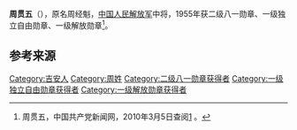 {{noteTA
|1=zh-hans:蒋介石;zh-hk:蒋介石;zh-tw:蒋中正;
|2=zh-hans:斯大林;zh-hk:史太林;zh-tw:史達林;
|3=zh-hans:赫鲁晓夫;zh-hk:赫鲁曉夫;zh-tw:赫鲁雪夫;
|4=zh-cn:朝鲜战争; zh-sg:韩战; zh-tw:韓戰; zh-hk:韓戰;
}}
{{Infobox_officeholder
| name = 周贯五
| image name = Zhou Guanwu.jpg
| width = 200
| now = 
| period = 
| Sex =
| different name =周昌湛
| party = {{中国共产党}}
| nationality = {{PRC}}
| Native place =
| date of birth = {{birth date|1902|10|10}}
| place of birth = {{QIN}}[[江西省|江西省]][[吉安县|吉安县]]敖城区介富村
| date of death = {{death date and age|1987|3|29|1902|10|10}}
| place of death = {{PRC}}[[南京|南京]]
| religion = [[共产主义|共产主义]]
| spouse = 
| relatives = 
| educate = 
* 无
| past =
* 红3军第9师27团宣传员、书记官，红1军团第1师第1团特派员，第1师特派员，军团直属队特派员
* 1944年1月，渤海军区政治部主任
* [[华东野战军|华东野战军]]渤海纵队政治委员和党委书记
* 华东军区、第三野战军政治部组织部部长，华东军区干部管理部第二副部长，浙江军区（后改省军区）副政治委员、第二政治委员，南京军区副政治委员兼浙江省军区第二政治委员，南京军区副政治委员
| work =
* 《艰苦奋战的冀鲁边》
}}
'''周贯五'''（{{bd|1902年|10月10日|1987年|3月29日|catIdx=Z周}}），原名周经魁，[[中国人民解放军|中国人民解放军]]中将，1955年获二级八一勋章、一级独立自由勋章、一级解放勋章<ref name="官方">周贯五，中国共产党新闻网，2010年3月5日查阅[http://dangshi.people.com.cn/GB/165617/165618/166491/167908/9975046.html] {{Wayback|url=http://dangshi.people.com.cn/GB/165617/165618/166491/167908/9975046.html |date=20160304084614 }}。</ref>。

== 参考来源 ==
{{reflist}}

{{中国军事人物小作品}}
{{中國人民解放軍開國中將}}

[[Category:吉安人|Category:吉安人]]
[[Category:周姓|Category:周姓]]
[[Category:二级八一勋章获得者|Category:二级八一勋章获得者]]
[[Category:一级独立自由勋章获得者|Category:一级独立自由勋章获得者]]
[[Category:一级解放勋章获得者|Category:一级解放勋章获得者]]